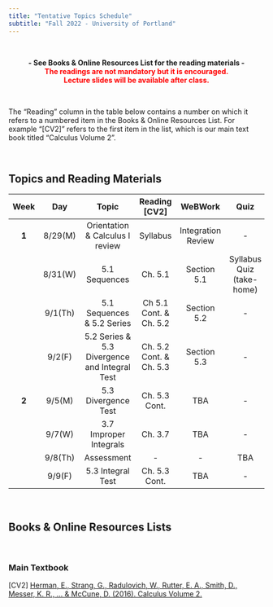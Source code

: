 ```yaml
---
title: "Tentative Topics Schedule"
subtitle: "Fall 2022 - University of Portland"
---
```


<br>

<center>**- See Books & Online Resources List for the reading materials -**</center>
<center><span style="color:red">**The readings are not mandatory but it is encouraged.**</span></center>
<center><span style="color:red">**Lecture slides will be available after class.**</span></center>

<br>

The "Reading" column in the table below contains a number on which it refers to a numbered item in the Books & Online Resources List. For example "[CV2]" refers to the first item in the list, which is our main text book titled "Calculus Volume 2". 

<br>

## **Topics and Reading Materials**

| **Week** | **Day** |                    **Topic**                   |     **Reading [CV2]**    |     **WeBWork**    |          **Quiz**         | **Lab** |
|:--------:|:-------:|:----------------------------------------------:|:------------------------:|:------------------:|:-------------------------:|:-------:|
|   **1**  | 8/29(M) |        Orientation \& Calculus I review        |         Syllabus         | Integration Review |             -             |    -    |
|          | 8/31(W) |                  5.1 Sequences                 |          Ch. 5.1         |     Section 5.1    | Syllabus Quiz (take-home) |    -    |
|          | 9/1(Th) |           5.1 Sequences \& 5.2 Series          |  Ch 5.1 Cont. \& Ch. 5.2 |     Section 5.2    |             -             |    -    |
|          |  9/2(F) | 5.2 Series \& 5.3 Divergence and Integral Test | Ch. 5.2 Cont. \& Ch. 5.3 |     Section 5.3    |             -             |    -    |
|   **2**  |  9/5(M) |               5.3 Divergence Test              |       Ch. 5.3 Cont.      |         TBA        |             -             |    -    |
|          |  9/7(W) |             3.7 Improper Integrals             |          Ch. 3.7         |         TBA        |             -             |    -    |
|          | 9/8(Th) |                   Assessment                   |             -            |          -         |            TBA            |   TBA   |
|          |  9/9(F) |                5.3 Integral Test               |       Ch. 5.3 Cont.      |         TBA        |             -             |    -    |

<br>

## **Books & Online Resources Lists**

<br>

### Main Textbook

[CV2]   [Herman, E., Strang, G., Radulovich, W., Rutter, E. A., Smith, D., Messer, K. R., ... & McCune, D. (2016). Calculus Volume 2.](https://openstax.org/books/calculus-volume-2/pages/preface){target="_blank"}

<br>
